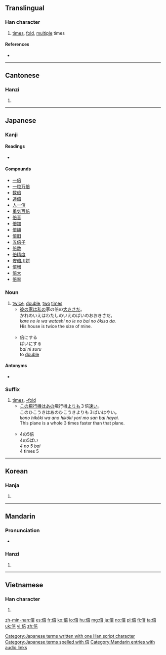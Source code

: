 ==Translingual==

===Han character===
{{Han char|rn=9|rad=人|as=08|sn=10|four=20261|canj=OYTR|ids=⿰亻咅}}

# [[times]], [[fold]], [[multiple]] times

====References====
* {{Han ref|kx=0107.190|dkj=00760|dj=0228.040|hdz=10183.040|uh=500D|ud=20493|bh=ADBF|bd=44479}}

----

==Cantonese==

===Hanzi===
{{yue-hanzi|jyut=[[pui5]]|y=pui5}}

# {{defn|lang=yue|sort=人08}}

----

==Japanese==

===Kanji===
{{ja-kanji|grade=3|rs=人08}}

====Readings====
* {{ja-readings|kanon=[[はい]] (hai)|goon=[[ばい]] ([[bai]])|kun=[[そむく]] ([[somuku]]), [[ます]] ([[masu]])}}

====Compounds====
* [[一倍]]
* [[一粒万倍]]
* [[数倍]]
* [[逓倍]]
* [[人一倍]]
* [[勇気百倍]]
* [[倍音]]
* [[倍加]]
* [[倍額]]
* [[倍旧]]
* [[五倍子]]
* [[倍数]]
* [[倍精度]]
* [[安倍川餅]]
* [[倍増]]
* [[倍大]]
* [[倍率]]

===Noun===
{{ja-noun|k|hira=ばい|rom=bai|hidx=はい'}}

# [[twice]], [[double]], [[two]] [[times]]
#* [[彼]]の[[家]]は[[私]]の家の倍の[[大きい|大きさ]]だ。<br>かれのいえはわたしのいえのばいのおおきさだ。<br>''kare no ie wa watashi no ie no bai no ōkisa da.''<br>His house is twice the size of mine.<br><br>
#* 倍にする<br>ばいにする<br>''bai ni suru''<br>to [[double]]

====Antonyms====
* {{term|半||half|tr=はん, han|lang=ja}}

===Suffix===
{{ja-pos|k|suffix|hira=ばい|rom=-bai|hidx=はい'}}

# [[times]], [[-fold]]
#* [[この]][[飛行機]]は[[あの]]飛行機[[より]]も３倍[[速い]]。<br>このひこうきはあのひこうきよりも３ばいはやい。<br>''kono hikōki wa ano hikōki yori mo san bai hayai.''<br>This plane is a whole 3 times faster than that plane.<br><br>
#* 4の5倍<br>4の5ばい<br>''4 no 5 bai''<br>4 times 5

[[Category:Japanese terms written with one Han script character]]
[[Category:Japanese terms spelled with 倍]]

----

==Korean==

===Hanja===
{{ko-hanja|hangeul=[[배]], [[패]]|rv=bae, pae|mr=pae, p'ae}}

# {{defn|lang=ko|sort=人08}}

----

==Mandarin==

===Pronunciation===
* {{audio|zh-bèi.ogg|audio|lang=cmn}}

===Hanzi===
{{cmn-hanzi|pin=[[bèi]] ([[bei4]])|wg=pei<sup>4</sup>}}

# {{defn|lang=cmn|sort=人08}}

[[Category:Mandarin entries with audio links]]

----

==Vietnamese==

===Han character===
{{vi-hantu|[[bội]], [[bạu]], [[bậu]], [[bụa]], [[buạ]], [[vội]]|rs=人08}}

# {{defn|lang=vi|sort=人08}}

[[zh-min-nan:倍]]
[[es:倍]]
[[fr:倍]]
[[ko:倍]]
[[lo:倍]]
[[hu:倍]]
[[mg:倍]]
[[ja:倍]]
[[no:倍]]
[[pl:倍]]
[[fi:倍]]
[[ta:倍]]
[[uk:倍]]
[[vi:倍]]
[[zh:倍]]